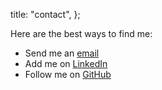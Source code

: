 
  title: "contact",
};

Here are the best ways to find me:

- Send me an [email](mailto:jay@jaylaiche.com)
- Add me on [LinkedIn](https://www.linkedin.com/in/jaylaiche)
- Follow me on [GitHub](https://github.com/LA1CH3)

